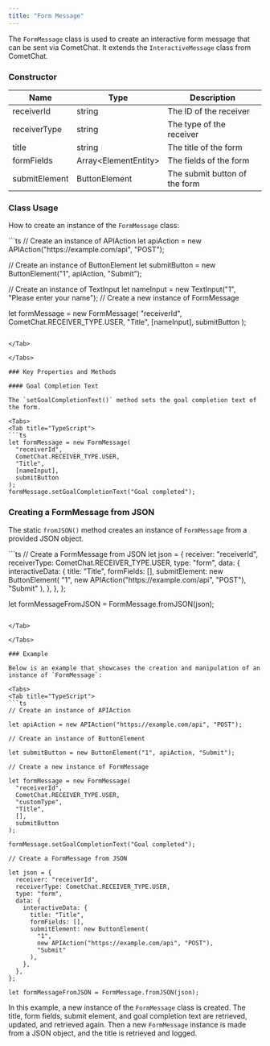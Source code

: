 ```yaml
---
title: "Form Message"
---
```


The `FormMessage` class is used to create an interactive form message that can be sent via CometChat. It extends the `InteractiveMessage` class from CometChat.

### Constructor

| Name          | Type                  | Description                   |
| ------------- | --------------------- | ----------------------------- |
| receiverId    | string                | The ID of the receiver        |
| receiverType  | string                | The type of the receiver      |
| title         | string                | The title of the form         |
| formFields    | Array\<ElementEntity> | The fields of the form        |
| submitElement | ButtonElement         | The submit button of the form |

### Class Usage

How to create an instance of the `FormMessage` class:

<Tabs>
<Tab title="TypeScript">
```ts
// Create an instance of APIAction
let apiAction = new APIAction("https://example.com/api", "POST");

// Create an instance of ButtonElement
let submitButton = new ButtonElement("1", apiAction, "Submit");

// Create an instance of TextInput
let nameInput = new TextInput("1", "Please enter your name");
// Create a new instance of FormMessage

let formMessage = new FormMessage(
  "receiverId",
  CometChat.RECEIVER_TYPE.USER,
  "Title",
  [nameInput],
  submitButton
);
```

</Tab>

</Tabs>

### Key Properties and Methods

#### Goal Completion Text

The `setGoalCompletionText()` method sets the goal completion text of the form.

<Tabs>
<Tab title="TypeScript">
```ts
let formMessage = new FormMessage(
  "receiverId",
  CometChat.RECEIVER_TYPE.USER,
  "Title",
  [nameInput],
  submitButton
);
formMessage.setGoalCompletionText("Goal completed");
```

</Tab>

</Tabs>

### Creating a FormMessage from JSON

The static `fromJSON()` method creates an instance of `FormMessage` from a provided JSON object.

<Tabs>
<Tab title="TypeScript">
```ts
// Create a FormMessage from JSON
let json = {
  receiver: "receiverId",
  receiverType: CometChat.RECEIVER_TYPE.USER,
  type: "form",
  data: {
    interactiveData: {
      title: "Title",
      formFields: [],
      submitElement: new ButtonElement(
        "1",
        new APIAction("https://example.com/api", "POST"),
        "Submit"
      ),
    },
  },
};

let formMessageFromJSON = FormMessage.fromJSON(json);
```

</Tab>

</Tabs>

### Example

Below is an example that showcases the creation and manipulation of an instance of `FormMessage`:

<Tabs>
<Tab title="TypeScript">
```ts
// Create an instance of APIAction

let apiAction = new APIAction("https://example.com/api", "POST");

// Create an instance of ButtonElement

let submitButton = new ButtonElement("1", apiAction, "Submit");

// Create a new instance of FormMessage

let formMessage = new FormMessage(
  "receiverId",
  CometChat.RECEIVER_TYPE.USER,
  "customType",
  "Title",
  [],
  submitButton
);

formMessage.setGoalCompletionText("Goal completed");

// Create a FormMessage from JSON

let json = {
  receiver: "receiverId",
  receiverType: CometChat.RECEIVER_TYPE.USER,
  type: "form",
  data: {
    interactiveData: {
      title: "Title",
      formFields: [],
      submitElement: new ButtonElement(
        "1",
        new APIAction("https://example.com/api", "POST"),
        "Submit"
      ),
    },
  },
};

let formMessageFromJSON = FormMessage.fromJSON(json);
```

</Tab>

</Tabs>

In this example, a new instance of the `FormMessage` class is created. The title, form fields, submit element, and goal completion text are retrieved, updated, and retrieved again. Then a new `FormMessage` instance is made from a JSON object, and the title is retrieved and logged.

